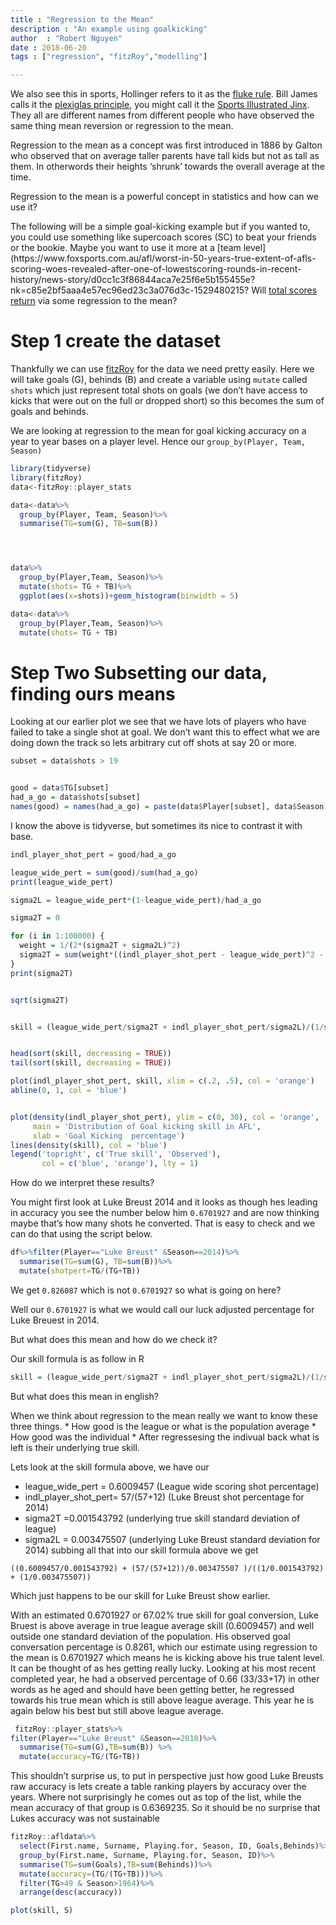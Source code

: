 ```yaml
---
title : "Regression to the Mean"
description : "An example using goalkicking"
author  : "Robert Nguyen"
date : 2018-06-20
tags : ["regression", "fitzRoy","modelling"]

---
```


We also see this in sports, Hollinger refers to it as the [fluke rule](http://www.espn.com/nba/columns/story?columnist=hollinger_john&page=All-Decline-Team-081031). Bill James calls it the [plexiglas principle](http://grantland.com/the-triangle/fantasy-baseball-nerdy-keys-to-victory-the-plexiglas-principle/), you might call it the [Sports Illustrated Jinx](https://en.wikipedia.org/wiki/Sports_Illustrated_cover_jinx). They all are different names from different people who have observed the same thing mean reversion or regression to the mean. 

Regression to the mean as a concept was first introduced in 1886 by Galton who observed that on average taller parents have tall kids but not as tall as them. In otherwords their heights 'shrunk' towards the overall average at the time. 

Regression to the mean is a powerful concept in statistics and how can we use it? 

The following will be a simple goal-kicking example but if you wanted to, you could use something like supercoach scores (SC) to beat your friends or the bookie. Maybe you want to use it more at a [team level](https://www.foxsports.com.au/afl/worst-in-50-years-true-extent-of-afls-scoring-woes-revealed-after-one-of-lowestscoring-rounds-in-recent-history/news-story/d0cc1c3f86844aca7e25f6e5b155455e?nk=c85e2bf5aaa4e57ec96ed23c3a076d3c-1529480215? Will [total scores return](https://www.theage.com.au/sport/afl/afl-to-keep-close-watch-on-dip-in-scoring-20180503-p4zd9g.html) via some regression to the mean?


# Step 1 create the dataset

Thankfully we can use [fitzRoy](https://github.com/jimmyday12/fitzRoy) for the data we need pretty easily. Here we will take goals (G), behinds (B) and create a variable using `mutate` called `shots` which just represent total shots on goals (we don't have access to kicks that were out on the full or dropped short) so this becomes the sum of goals and behinds.  

We are looking at regression to the mean for goal kicking accuracy on a year to year bases on a player level. Hence our `group_by(Player, Team, Season)`

```r

library(tidyverse)
library(fitzRoy)
data<-fitzRoy::player_stats

data<-data%>%
  group_by(Player, Team, Season)%>%
  summarise(TG=sum(G), TB=sum(B))




data%>%
  group_by(Player,Team, Season)%>%
  mutate(shots= TG + TB)%>%
  ggplot(aes(x=shots))+geom_histogram(binwidth = 5)

data<-data%>%
  group_by(Player,Team, Season)%>%
  mutate(shots= TG + TB)
```

# Step Two Subsetting our data, finding ours means

Looking at our earlier plot we see that we have lots of players who have failed to take a single shot at goal. We don't want this to effect what we are doing down the track so lets arbitrary cut off shots at say 20 or more.

```r
subset = data$shots > 19


good = data$TG[subset]
had_a_go = data$shots[subset]
names(good) = names(had_a_go) = paste(data$Player[subset], data$Season[subset], data$Team[subset])

```

I know the above is tidyverse, but sometimes its nice to contrast it with base. 

```r
indl_player_shot_pert = good/had_a_go

league_wide_pert = sum(good)/sum(had_a_go)
print(league_wide_pert)

sigma2L = league_wide_pert*(1-league_wide_pert)/had_a_go

sigma2T = 0

for (i in 1:100000) {
  weight = 1/(2*(sigma2T + sigma2L)^2)
  sigma2T = sum(weight*((indl_player_shot_pert - league_wide_pert)^2 - sigma2L))/sum(weight)
}
print(sigma2T)


sqrt(sigma2T)


skill = (league_wide_pert/sigma2T + indl_player_shot_pert/sigma2L)/(1/sigma2T + 1/sigma2L)


head(sort(skill, decreasing = TRUE))
tail(sort(skill, decreasing = TRUE))

plot(indl_player_shot_pert, skill, xlim = c(.2, .5), col = 'orange')
abline(0, 1, col = 'blue')


plot(density(indl_player_shot_pert), ylim = c(0, 30), col = 'orange',
     main = 'Distribution of Goal kicking skill in AFL',
     xlab = 'Goal Kicking  percentage')
lines(density(skill), col = 'blue')
legend('topright', c('True skill', 'Observed'),
       col = c('blue', 'orange'), lty = 1)

```

How do we interpret these results? 

You might first look at Luke Breust 2014 and it looks as though hes leading in accuracy you see the number below him `0.6701927` and are now thinking maybe that's how many shots he converted. That is easy to check and we can do that using the script below. 

```r

df%>%filter(Player=="Luke Breust" &Season==2014)%>%
  summarise(TG=sum(G), TB=sum(B))%>%
  mutate(shotpert=TG/(TG+TB))
```

We get `0.826087` which is not `0.6701927` so what is going on here? 

Well our `0.6701927` is what we would call our luck adjusted percentage for Luke Breuest in 2014. 

But what does this mean and how do we check it? 

Our skill formula is as follow in R 

```r
skill = (league_wide_pert/sigma2T + indl_player_shot_pert/sigma2L)/(1/sigma2T + 1/sigma2L)

```

But what does this mean in english? 

When we think about regression to the mean really we want to know these three things.
* How good is the league or what is the population average
* How good was the individual
* After regressesing the indivual back what is left is their underlying true skill. 

Lets look at the skill formula above, we have our 

* league_wide_pert = 0.6009457 (League wide scoring shot percentage)
* indl_player_shot_pert= 57/(57+12) (Luke Breust shot percentage for 2014)
* sigma2T =0.001543792 (underlying true skill standard deviation of league)
* sigma2L = 0.003475507 (underlying Luke Breust standard deviation for 2014) 
subbing all that into our skill formula above we get

```
((0.6009457/0.001543792) + (57/(57+12))/0.003475507 )/((1/0.001543792) + (1/0.003475507))
```
Which just happens to be our skill for Luke Breust show earlier. 

With an estimated 0.6701927 or 67.02% true skill for goal conversion, Luke Bruest is above average in true league average skill (0.6009457) and well outside one standard deviation of the population.
His observed goal conversation percentage is 0.8261, which our estimate using regression to the mean is 0.6701927 which means he is kicking above his true talent level. It can be thought of as hes getting really lucky. Looking at his most recent completed year, he had a observed percentage of 0.66 (33/33+17) in other words as he aged and should have been getting better, he regressed towards his true mean which is still above league average. This year he is again below his best but still above league average. 

```r

 fitzRoy::player_stats%>%
filter(Player=="Luke Breust" &Season==2018)%>%
  summarise(TG=sum(G),TB=sum(B)) %>%
  mutate(accuracy=TG/(TG+TB))
```




This shouldn't surprise us, to put in perspective just how good Luke Breusts raw accuracy is lets create a table ranking players by accuracy over the years. Where not surprisingly he comes out as top of the list, while the mean accuracy of that group is 0.6369235. So it should be no surprise that Lukes accuracy was not sustainable

```r
fitzRoy::afldata%>%
  select(First.name, Surname, Playing.for, Season, ID, Goals,Behinds)%>%
  group_by(First.name, Surname, Playing.for, Season, ID)%>%
  summarise(TG=sum(Goals),TB=sum(Behinds))%>%
  mutate(accuracy=(TG/(TG+TB)))%>%
  filter(TG>49 & Season>1964)%>%
  arrange(desc(accuracy)) 

```



```r
plot(skill, S)

```


